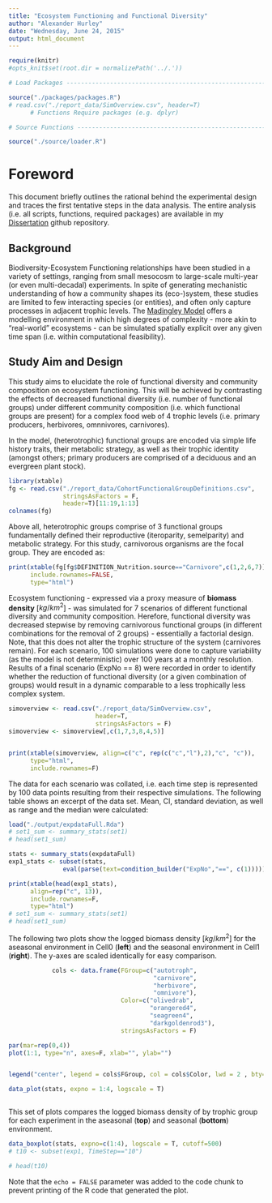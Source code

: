 ```yaml
---
title: "Ecosystem Functioning and Functional Diversity"
author: "Alexander Hurley"
date: "Wednesday, June 24, 2015"
output: html_document
---
```


```r
require(knitr)
#opts_knit$set(root.dir = normalizePath('../.'))

# Load Packages -----------------------------------------------------------

source("./packages/packages.R")
# read.csv("./report_data/SimOverview.csv", header=T)
      # Functions Require packages (e.g. dplyr)

# Source Functions --------------------------------------------------------

source("./source/loader.R")


```

# Foreword

This document briefly outlines the rational behind the experimental design
and traces the first tentative steps in the data analysis. The entire analysis
(i.e. all scripts, functions, required packages) are available in my 
[Dissertation](https://github.com/the-Hull/Diss) github repository. 

## Background

Biodiversity-Ecosystem Functioning relationships have been studied in a variety
of settings, ranging from small mesocosm to large-scale multi-year (or even multi-decadal) experiments. In spite of generating mechanistic understanding of how a community shapes
its (eco-)system, these studies are limited to few interacting species (or entities),
and often only capture processes in adjacent trophic levels.
The [Madingley Model](www.madingleymodel.org) offers a modelling environment in which
high degrees of complexity - more akin to "real-world" ecosystems - can be simulated spatially explicit over any given time span (i.e. within computational feasibility).  


## Study Aim and Design
This study aims to elucidate the role of functional diversity and community composition
on ecosystem functioning. This will be achieved by contrasting the effects of decreased
functional diversity (i.e. number of functional groups) under different community composition
(i.e. which functional groups are present) for a complex food web of 4 trophic levels
(i.e. primary producers, herbivores, omnnivores, carnivores).  

In the model, (heterotrophic) functional groups are encoded via simple life history traits, their metabolic strategy, as well as their trophic identity (amongst others; primary producers are comprised of a deciduous and an evergreen plant stock).

```r
library(xtable)
fg <- read.csv("./report_data/CohortFunctionalGroupDefinitions.csv", 
               stringsAsFactors = F,
               header=T)[11:19,1:13]
colnames(fg)

```


Above all, heterotrophic groups comprise of 3
functional groups fundamentally defined their reproductive (iteroparity, semelparity) and metabolic strategy. For this study, carnivorous organisms are the focal group. They are encoded as: 


```r
print(xtable(fg[fg$DEFINITION_Nutrition.source=="Carnivore",c(1,2,6,7)]), 
      include.rownames=FALSE,
      type="html")
```
  
  
Ecosystem functioning - expressed via a proxy measure of **biomass density** [$kg/km^{2}$] - was simulated for 7 scenarios of different functional diversity and community composition. Herefore, functional diversity was decreased stepwise by removing carnivorous functional groups (in different combinations for the removal of 2 groups) - essentially a factorial design. Note, that this does not alter the trophic structure of the system (carnivores remain). For each scenario, 100 simulations were done to capture variability (as the model is not deterministic) over 100 years at a monthly resolution. Results of a final scenario (ExpNo == 8) were recorded in order to identify whether the reduction of functional diversity (or a given combination of groups) would result in a dynamic comparable to a less trophically less complex system. 
 
 
```r
simoverview <- read.csv("./report_data/SimOverview.csv",
                        header=T,
                        stringsAsFactors = F)
simoverview <- simoverview[,c(1,7,3,8,4,5)]


print(xtable(simoverview, align=c("c", rep(c("c","l"),2),"c", "c")), 
      type="html",
      include.rownames=F)
```

The data for each scenario was collated, i.e. each time step is represented by 100 data points resulting from their respective simulations. The following table shows an excerpt of the data set. Mean, CI, standard deviation, as well as range and the median were calculated:

```r
load("./output/expdataFull.Rda")
# set1_sum <- summary_stats(set1)
# head(set1_sum)

```



```r
stats <- summary_stats(expdataFull)
exp1_stats <- subset(stats, 
               eval(parse(text=condition_builder("ExpNo","==", c(1)))))

print(xtable(head(exp1_stats), 
      align=rep("c", 13)),
      include.rownames=F,
      type="html")
# set1_sum <- summary_stats(set1)
# head(set1_sum)

```

The following two plots show the logged biomass density [$kg/km^{2}$] for the aseasonal environment in Cell0 (**left**) and the seasonal environment in Cell1 (**right**). The y-axes are scaled identically for easy comparison.

```r
            cols <- data.frame(FGroup=c("autotroph",
                                        "carnivore",
                                        "herbivore",
                                        "omnivore"),
                               Color=c("olivedrab",
                                       "orangered4",
                                       "seagreen4",
                                       "darkgoldenrod3"),
                               stringsAsFactors = F)

par(mar=rep(0,4))
plot(1:1, type="n", axes=F, xlab="", ylab="")


legend("center", legend = cols$FGroup, col = cols$Color, lwd = 2 , bty="n", horiz=T)


```


```r



data_plot(stats, expno = 1:4, logscale = T)



```

This set of plots compares the logged biomass density of by trophic group for each experiment in the aseasonal (**top**) and seasonal (**bottom**) environment.

```r

data_boxplot(stats, expno=c(1:4), logscale = T, cutoff=500)
# t10 <- subset(exp1, TimeStep=="10")

# head(t10)

```


Note that the `echo = FALSE` parameter was added to the code chunk to prevent printing of the R code that generated the plot.
